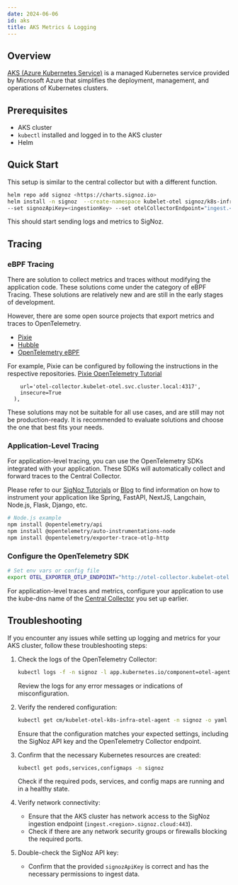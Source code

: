 ```yaml
---
date: 2024-06-06
id: aks
title: AKS Metrics & Logging
---
```


## Overview

[AKS (Azure Kubernetes Service)](https://learn.microsoft.com/en-us/azure/aks/what-is-aks) is a managed Kubernetes service provided by Microsoft Azure that simplifies the deployment, management, and operations of Kubernetes clusters.

## Prerequisites

- AKS cluster
- `kubectl` installed and logged in to the AKS cluster
- Helm

## Quick Start

This setup is similar to the central collector but with a different function.

```bash
helm repo add signoz <https://charts.signoz.io>
helm install -n signoz  --create-namespace kubelet-otel signoz/k8s-infra \\
--set signozApiKey=<ingestionKey> --set otelCollectorEndpoint="ingest.<region>.signoz.cloud:443" --set otelInsecure=false
```
This should start sending logs and metrics to SigNoz.


## Tracing

### eBPF Tracing 

There are solution to collect metrics and traces without modifying the application code. These solutions come under the category of eBPF Tracing. These solutions are relatively new and are still in the early stages of development.

However, there are some open source projects that export metrics and traces to OpenTelemetry.
- [Pixie](https://github.com/pixie-io/pixie) 
- [Hubble](https://github.com/cilium/hubble) 
- [OpenTelemetry eBPF](https://github.com/open-telemetry/opentelemetry-network)

For example, Pixie can be configured by following the instructions in the respective repositories.
[Pixie OpenTelemetry Tutorial](https://docs.px.dev/tutorials/integrations/otel/)

```endpoint=px.otel.Endpoint(
    url='otel-collector.kubelet-otel.svc.cluster.local:4317',
    insecure=True
  ),
```

<Admonition>
These solutions may not be suitable for all use cases, and are still may not be production-ready. It is recommended to evaluate  solutions and choose the one that best fits your needs.
</Admonition>

### Application-Level Tracing

For application-level tracing, you can use the OpenTelemetry SDKs integrated with your application. These SDKs will automatically collect and forward traces to the Central Collector.

Please refer to our [SigNoz Tutorials](../../instrumentation/) or [Blog](https://signoz.io/blog/) to find information on how to instrument your application like Spring, FastAPI, NextJS, Langchain, Node.js, Flask, Django, etc.

```bash
# Node.js example
npm install @opentelemetry/api
npm install @opentelemetry/auto-instrumentations-node
npm install @opentelemetry/exporter-trace-otlp-http
```

### Configure the OpenTelemetry SDK

```bash
# Set env vars or config file
export OTEL_EXPORTER_OTLP_ENDPOINT="http://otel-collector.kubelet-otel.svc.cluster.local:4318/"
```

For application-level traces and metrics, configure your application to use the kube-dns name of the [Central Collector](../bootstrapping/collector-setup) you set up earlier.

## Troubleshooting

If you encounter any issues while setting up logging and metrics for your AKS cluster, follow these troubleshooting steps:

1. Check the logs of the OpenTelemetry Collector:
    
    ```bash
    kubectl logs -f -n signoz -l app.kubernetes.io/component=otel-agent
    
    ```
    
    Review the logs for any error messages or indications of misconfiguration.
    
2. Verify the rendered configuration:
    
    ```bash
    kubectl get cm/kubelet-otel-k8s-infra-otel-agent -n signoz -o yaml
    
    ```
    
    Ensure that the configuration matches your expected settings, including the SigNoz API key and the OpenTelemetry Collector endpoint.
    
3. Confirm that the necessary Kubernetes resources are created:
    
    ```bash
    kubectl get pods,services,configmaps -n signoz
    
    ```
    
    Check if the required pods, services, and config maps are running and in a healthy state.
    
4. Verify network connectivity:
    - Ensure that the AKS cluster has network access to the SigNoz ingestion endpoint (`ingest.<region>.signoz.cloud:443`).
    - Check if there are any network security groups or firewalls blocking the required ports.
5. Double-check the SigNoz API key:
    - Confirm that the provided `signozApiKey` is correct and has the necessary permissions to ingest data.
